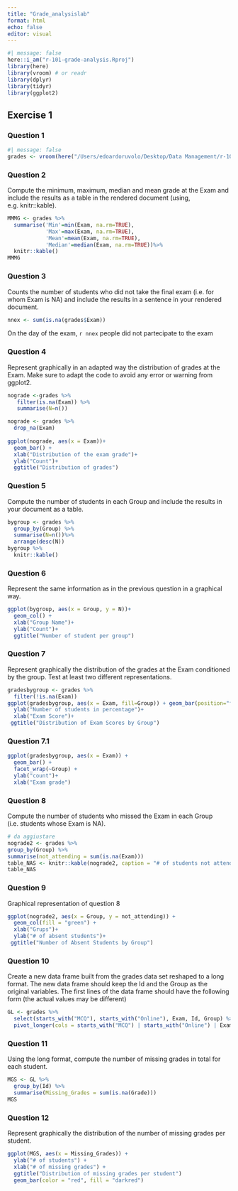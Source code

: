 ```yaml
---
title: "Grade_analysislab"
format: html
echo: false
editor: visual
---
```


```r
#| message: false
here::i_am("r-101-grade-analysis.Rproj")
library(here)
library(vroom) # or readr
library(dplyr)
library(tidyr)
library(ggplot2)
```

## Exercise 1

### Question 1

```r
#| message: false
grades <- vroom(here("/Users/edoardoruvolo/Desktop/Data Management/r-101-grade-analysis/grades.csv"))
```

### Question 2

Compute the minimum, maximum, median and mean grade at the Exam and include the results as a table in the rendered document (using, e.g. knitr::kable).

```r
MMMG <- grades %>%
  summarise('Min'=min(Exam, na.rm=TRUE), 
            'Max'=max(Exam, na.rm=TRUE), 
            'Mean'=mean(Exam, na.rm=TRUE), 
            'Median'=median(Exam, na.rm=TRUE))%>%
  knitr::kable()
MMMG
```

### Question 3

Counts the number of students who did not take the final exam (i.e. for whom Exam is NA) and include the results in a sentence in your rendered document.

```r
nnex <- sum(is.na(grades$Exam))
```

On the day of the exam, `r nnex` people did not partecipate to the exam

### Question 4

Represent graphically in an adapted way the distribution of grades at the Exam. Make sure to adapt the code to avoid any error or warning from ggplot2.

```r
nograde <-grades %>% 
   filter(is.na(Exam)) %>%
   summarise(N=n())
```

```r
nograde <- grades %>% 
  drop_na(Exam)
  
ggplot(nograde, aes(x = Exam))+ 
  geom_bar() +
  xlab("Distribution of the exam grade")+
  ylab("Count")+
  ggtitle("Distribution of grades")
```

### Question 5

Compute the number of students in each Group and include the results in your document as a table.

```r
bygroup <- grades %>%
  group_by(Group) %>%
  summarise(N=n())%>%
  arrange(desc(N)) 
bygroup %>%
  knitr::kable()
```

### Question 6

Represent the same information as in the previous question in a graphical way.

```r
ggplot(bygroup, aes(x = Group, y = N))+ 
  geom_col() +
  xlab("Group Name")+
  ylab("Count")+
  ggtitle("Number of student per group")
```

### Question 7

Represent graphically the distribution of the grades at the Exam conditioned by the group. Test at least two different representations.

```r
gradesbygroup <- grades %>%
  filter(!is.na(Exam))
ggplot(gradesbygroup, aes(x = Exam, fill=Group)) + geom_bar(position="fill") +
  ylab("Number of students in percentage")+
  xlab("Exam Score")+
 ggtitle("Distribution of Exam Scores by Group")
```
### Question 7.1 
```r
ggplot(gradesbygroup, aes(x = Exam)) +
  geom_bar() +
  facet_wrap(~Group) +
  ylab("count")+
  xlab("Exam grade")
```

### Question 8 
Compute the number of students who missed the Exam in each Group (i.e. students whose Exam is NA).
```r
# da aggiustare
nograde2 <- grades %>%
group_by(Group) %>%
summarise(not_attending = sum(is.na(Exam)))
table_NAS <- knitr::kable(nograde2, caption = "# of students not attending the exam")
table_NAS
```
### Question 9
Graphical representation of question 8
```r
ggplot(nograde2, aes(x = Group, y = not_attending)) +
  geom_col(fill = "green") +
  xlab("Grups")+
  ylab("# of absent students")+
 ggtitle("Number of Absent Students by Group")

```
### Question 10
Create a new data frame built from the grades data set reshaped to a long format. The new data frame should keep the Id and the Group as the original variables. The first lines of the data frame should have the following form (the actual values may be different)
```r
GL <- grades %>%
  select(starts_with("MCQ"), starts_with("Online"), Exam, Id, Group) %>%
  pivot_longer(cols = starts_with("MCQ") | starts_with("Online") | Exam, names_to = "Examination", values_to = "Grade")
```

### Question 11
Using the long format, compute the number of missing grades in total for each student.
```r
MGS <- GL %>%
  group_by(Id) %>%
  summarise(Missing_Grades = sum(is.na(Grade)))
MGS
```
### Question 12
Represent graphically the distribution of the number of missing grades per student.

```r
ggplot(MGS, aes(x = Missing_Grades)) +
  ylab("# of students") +
  xlab("# of missing grades") +
  ggtitle("Distribution of missing grades per student")
  geom_bar(color = "red", fill = "darkred")
```

